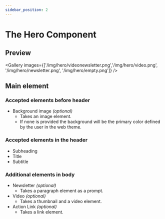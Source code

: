 ```yaml
---
sidebar_position: 2
---
```


# The Hero Component

## Preview

<Gallery images={['/img/hero/videonewsletter.png','/img/hero/video.png', '/img/hero/newsletter.png', '/img/hero/empty.png']} />

## Main element

### Accepted elements before header

 - Background image *(optional)*
    - Takes an image element.
    - If none is provided the background will be the primary color defined by the user in the web theme.

### Accepted elements in the header
- Subheading
- Title
- Subtitle

### Additional elements in body
  - Newsletter *(optional)*
    - Takes a paragraph element as a prompt.
  - Video *(optional)*
    - Takes a thumbnail and a video element.
  - Action Link *(optional)*
    - Takes a link element.

